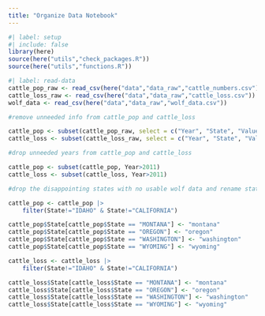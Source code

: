 ```yaml
---
title: "Organize Data Notebook"
---
```


```r
#| label: setup
#| include: false
library(here)
source(here("utils","check_packages.R"))
source(here("utils","functions.R"))
```

```r
#| label: read-data
cattle_pop_raw <- read_csv(here("data","data_raw","cattle_numbers.csv"))
cattle_loss_raw <- read_csv(here("data","data_raw","cattle_loss.csv"))
wolf_data <- read_csv(here("data","data_raw","wolf_data.csv"))

#remove unneeded info from cattle_pop and cattle_loss

cattle_pop <- subset(cattle_pop_raw, select = c("Year", "State", "Value"))
cattle_loss <- subset(cattle_loss_raw, select = c("Year", "State", "Value"))

#drop unneeded years from cattle_pop and cattle_loss

cattle_pop <- subset(cattle_pop, Year>2011)
cattle_loss <- subset(cattle_loss, Year>2011)

#drop the disappointing states with no usable wolf data and rename states

cattle_pop <- cattle_pop |>
    filter(State!="IDAHO" & State!="CALIFORNIA")

cattle_pop$State[cattle_pop$State == "MONTANA"] <- "montana"
cattle_pop$State[cattle_pop$State == "OREGON"] <- "oregon"
cattle_pop$State[cattle_pop$State == "WASHINGTON"] <- "washington"
cattle_pop$State[cattle_pop$State == "WYOMING"] <- "wyoming"

cattle_loss <- cattle_loss |>
    filter(State!="IDAHO" & State!="CALIFORNIA")

cattle_loss$State[cattle_loss$State == "MONTANA"] <- "montana"
cattle_loss$State[cattle_loss$State == "OREGON"] <- "oregon"
cattle_loss$State[cattle_loss$State == "WASHINGTON"] <- "washington"
cattle_loss$State[cattle_loss$State == "WYOMING"] <- "wyoming"





```
